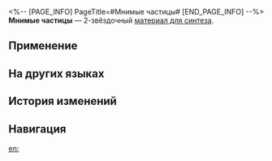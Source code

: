 <%-- [PAGE_INFO]
PageTitle=#Мнимые частицы#
[END_PAGE_INFO] --%>
{{Предмет Инфобокс
|id          = 181002
|Изображение = Предмет Мнимые частицы.png
|Тип         = Материал для синтеза
|Инвентарь   = Другие материалы
|Редкость    = 2
|Эффект      = 
|Описание    = Материал для синтеза уровня 2
|Источник1   = [[Зона хранения: барионы и другие противники]]
|Источник2   = [[Разрушаемые предметы на космической станции «Герта»]]
|Источник3   = [[Владелец магазина]]
|Источник4   = [[Магазин в Административном районе]]
}}
{{Описание|Крошечные частицы, которые повсюду во Вселенной, но теоретически их нельзя увидеть.<br />Однако учёные очень хорошо умеют превращать теорию в реальность.<br /><br />''«У меня есть мнимая частица, у меня есть мнимая античастица, как мне превратить их в настоящую частицу и настоящую античастицу? А теперь следите за руками...»''}}
'''Мнимые частицы''' — 2-звёздочный [[Материалы для синтеза|материал для синтеза]].

==Применение==
{{Используется в создании}}

==На других языках==
{{На других языках
|en   = Virtual Particle
|zhs  = 虚粒子
|zht  = 虛粒子
|ja   = 仮想粒子
|ko   = 가상 입자
|es   = Partícula virtual
|fr   = Particule virtuelle
|ru   = Мнимые частицы
|th   = Virtual Particle
|vi   = Hạt Ảo
|de   = Virtuelles Teilchen
|id   = Virtual Particle
|pt   = Partícula Virtual
}}

==История изменений==
{{История изменений|3.5}}

==Навигация==
{{Материалы синтеза Навбокс}}

[[en:]]